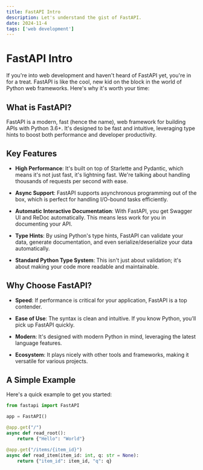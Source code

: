 ```yaml
---
title: FastAPI Intro
description: Let's understand the gist of FastAPI.
date: 2024-11-4
tags: ['web development']
---
```


# FastAPI Intro

If you're into web development and haven't heard of FastAPI yet, you're in for a treat. FastAPI is like the cool, new kid on the block in the world of Python web frameworks. Here's why it's worth your time:

## What is FastAPI?

FastAPI is a modern, fast (hence the name), web framework for building APIs with Python 3.6+. It's designed to be fast and intuitive, leveraging type hints to boost both performance and developer productivity.

## Key Features

- **High Performance**: It's built on top of Starlette and Pydantic, which means it's not just fast, it's lightning fast. We're talking about handling thousands of requests per second with ease.

- **Async Support**: FastAPI supports asynchronous programming out of the box, which is perfect for handling I/O-bound tasks efficiently.

- **Automatic Interactive Documentation**: With FastAPI, you get Swagger UI and ReDoc automatically. This means less work for you in documenting your API.

- **Type Hints**: By using Python's type hints, FastAPI can validate your data, generate documentation, and even serialize/deserialize your data automatically.

- **Standard Python Type System**: This isn't just about validation; it's about making your code more readable and maintainable.

## Why Choose FastAPI?

- **Speed**: If performance is critical for your application, FastAPI is a top contender.

- **Ease of Use**: The syntax is clean and intuitive. If you know Python, you'll pick up FastAPI quickly.

- **Modern**: It's designed with modern Python in mind, leveraging the latest language features.

- **Ecosystem**: It plays nicely with other tools and frameworks, making it versatile for various projects.

## A Simple Example

Here's a quick example to get you started:

```python
from fastapi import FastAPI

app = FastAPI()

@app.get("/")
async def read_root():
    return {"Hello": "World"}

@app.get("/items/{item_id}")
async def read_item(item_id: int, q: str = None):
    return {"item_id": item_id, "q": q}
```
